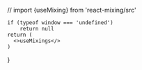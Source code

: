 // import {useMixing} from 'react-mixing/src'

    if (typeof window === 'undefined')
        return null
    return (
      <>useMixings</>
    )
}
